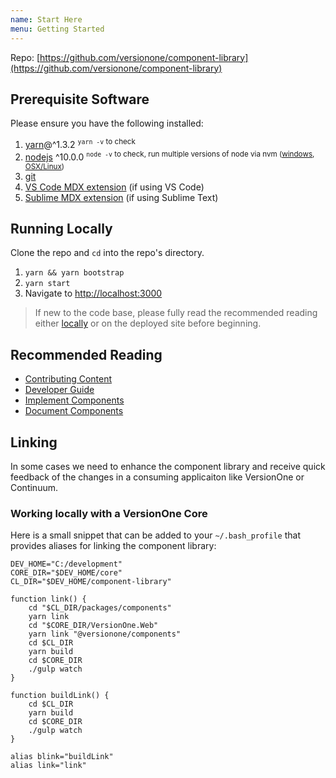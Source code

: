 ```yaml
---
name: Start Here
menu: Getting Started
---
```


Repo: [https://github.com/versionone/component-library](https://github.com/versionone/component-library)

## Prerequisite Software

Please ensure you have the following installed:

1. [yarn](https://yarnpkg.com/en/)@^1.3.2 <sup>`yarn -v` to check</sup>
2. [nodejs](https://nodejs.org/en/) ^10.0.0 <sup>`node -v` to check, run multiple versions of node via nvm ([windows](https://github.com/coreybutler/nvm-windows), [OSX/Linux](https://github.com/creationix/nvm))</sup>
3. [git](https://git-scm.com/)
4. [VS Code MDX extension](https://marketplace.visualstudio.com/items?itemName=silvenon.mdx) (if using VS Code)
5. [Sublime MDX extension](https://github.com/jonsuh/mdx-sublime) (if using Sublime Text)

## Running Locally

Clone the repo and `cd` into the repo's directory.

1. `yarn && yarn bootstrap`
2. `yarn start`
3. Navigate to [http://localhost:3000](http://localhost:3000)

> If new to the code base, please fully read the recommended reading either [locally](http://localhost:3000) or on the deployed site before beginning.

## Recommended Reading

- [Contributing Content](getting-started/contributing-content)
- [Developer Guide](getting-started/developer-guide)
- [Implement Components](getting-started/implement-components)
- [Document Components](getting-started/document-components)


## Linking 
In some cases we need to enhance the component library and receive quick feedback of the changes in a consuming applicaiton like VersionOne or Continuum.

### Working locally with a VersionOne Core
Here is a small snippet that can be added to your `~/.bash_profile` that provides aliases for linking the component library:

```
DEV_HOME="C:/development"
CORE_DIR="$DEV_HOME/core"
CL_DIR="$DEV_HOME/component-library"

function link() {
    cd "$CL_DIR/packages/components"
    yarn link
    cd "$CORE_DIR/VersionOne.Web"
    yarn link "@versionone/components"
    cd $CL_DIR
    yarn build
    cd $CORE_DIR
    ./gulp watch
}

function buildLink() {
    cd $CL_DIR
    yarn build
    cd $CORE_DIR
    ./gulp watch
}

alias blink="buildLink"
alias link="link"
```